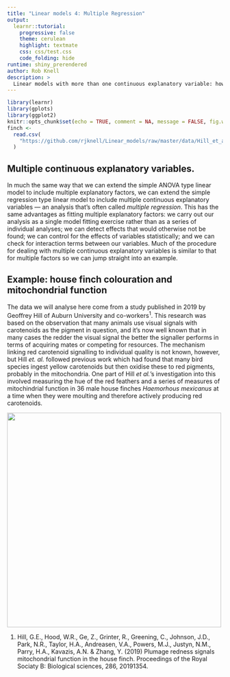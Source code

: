 ```yaml
---
title: "Linear models 4: Multiple Regression"
output: 
  learnr::tutorial:
    progressive: false
    theme: cerulean
    highlight: textmate
    css: css/test.css
    code_folding: hide
runtime: shiny_prerendered
author: Rob Knell
description: >
  Linear models with more than one continuous explanatory variable: how to fit models, check diagnostics and interpret the output.
---
```


```r
library(learnr)
library(gplots)
library(ggplot2)
knitr::opts_chunk$set(echo = TRUE, comment = NA, message = FALSE, fig.width = 5, fig.height = 5)
finch <-
  read.csv(
    "https://github.com/rjknell/Linear_models/raw/master/data/Hill_et_al_finch_coloration.csv"
  )
```

## Multiple continuous explanatory variables.

In much the same way that we can extend the simple ANOVA type linear model to include multiple explanatory factors, we can extend the simple regression type linear model to include multiple continuous explanatory variables --- an analysis that's often called *multiple regression*. This has the same advantages as fitting multiple explanatory factors: we carry out our analysis as a single model fitting exercise rather than as a series of individual analyses; we can detect effects that would otherwise not be found; we can control for the effects of variables statistically; and we can check for interaction terms between our variables. Much of the procedure for dealing with multiple continuous explanatory variables is similar to that for multiple factors so we can jump straight into an example.

## Example: house finch colouration and mitochondrial function

The data we will analyse here come from a study published in 2019 by Geoffrey Hill of Auburn University and co-workers^1^. This research was based on the observation that many animals use visual signals with carotenoids as the pigment in question, and it's now well known that in many cases the redder the visual signal the better the signaller performs in terms of acquiring mates or competing for resources. The mechanism linking red carotenoid signalling to individual quality is not known, however, but Hill *et. al.* followed previous work which had found that many bird species ingest yellow carotenoids but then oxidise these to red pigments, probably in the mitochondria. One part of Hill *et al.*'s investigation into this involved measuring the hue of the red feathers and a series of measures of mitochindrial function in 36 male house finches *Haemorhous  mexicanus* at a time when they were moulting and therefore actively producing red carotenoids.

<img src = "house_finches.jpg" width = "500">


1. Hill, G.E., Hood, W.R., Ge, Z., Grinter, R., Greening, C., Johnson, J.D., Park, N.R., Taylor, H.A., Andreasen, V.A., Powers, M.J., Justyn, N.M., Parry, H.A., Kavazis, A.N. & Zhang, Y. (2019) Plumage redness signals mitochondrial function in the house finch. Proceedings of the Royal Sociaty B: Biological sciences, 286, 20191354.
